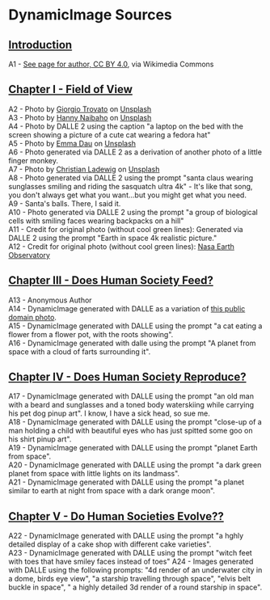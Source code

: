 # DynamicImage Sources

## [Introduction](/fullbook/introduction)

A1 - [See page for author, CC BY 4.0](https://commons.wikimedia.org/wiki/File:Sir_Isaac_Newton._Wellcome_V0006785EL.jpg), via Wikimedia Commons

## [Chapter I - Field of View](/fullbook/chapter-1)

A2 - Photo by [Giorgio Trovato](https://unsplash.com/@giorgiotrovato?utm_source=unsplash&utm_medium=referral&utm_content=creditCopyText) on [Unsplash](https://unsplash.com/s/photos/ray-ban?utm_source=unsplash&utm_medium=referral&utm_content=creditCopyText)\
A3 - Photo by [Hanny Naibaho](https://unsplash.com/@hannynaibaho?utm_source=unsplash&utm_medium=referral&utm_content=creditCopyText) on [Unsplash](https://unsplash.com/@hannynaibaho?utm_source=unsplash&utm_medium=referral&utm_content=creditCopyText)\
A4 - Photo by DALLE 2 using the caption "a laptop on the bed with the screen showing a picture of a cute cat wearing a fedora hat"\
A5 - Photo by [Emma Dau](https://unsplash.com/@daugirl?utm_source=unsplash&utm_medium=referral&utm_content=creditCopyText) on [Unsplash](https://unsplash.com/@tokenosopher/likes?utm_source=unsplash&utm_medium=referral&utm_content=creditCopyText)\
A6 - Photo generated via DALLE 2 as a derivation of another photo of a little finger monkey.\
A7 - Photo by [Christian Ladewig](https://unsplash.com/@dozy_de?utm_source=unsplash&utm_medium=referral&utm_content=creditCopyText) on [Unsplash](https://unsplash.com/@tokenosopher/likes?utm_source=unsplash&utm_medium=referral&utm_content=creditCopyText)\
A8 - Photo generated via DALLE 2 using the prompt "santa claus wearing sunglasses smiling and riding the sasquatch ultra 4k" - It's like that song, you don't always get what you want...but you might get what you need.\
A9 - Santa's balls. There, I said it.\
A10 - Photo generated via DALLE 2 using the prompt "a group of biological cells with smiling faces wearing backpacks on a hill"\
A11 - Credit for original photo (without cool green lines): Generated via DALLE 2 using the prompt "Earth in space 4k realistic picture."\
A12 - Credit for original photo (without cool green lines): [Nasa Earth Observatory](https://climate.nasa.gov/news/3120/nasa-turns-to-the-cloud-for-help-with-next-generation-earth-missions/)

## [Chapter III - Does Human Society Feed?](/fullbook/chapter-3)

A13 - Anonymous Author\
A14 - DynamicImage generated with DALLE as a variation of [this public domain photo](https://www.flickr.com/photos/blmcalifornia/36012072955).\
A15 - DynamicImage generated with DALLE using the prompt "a cat eating a flower from a flower pot, with the roots showing".\
A16 - DynamicImage generated with dalle using the prompt "A planet from space with a cloud of farts surrounding it".

## [Chapter IV - Does Human Society Reproduce?](/fullbook/chapter-4)

A17 - DynamicImage generated with DALLE using the prompt "an old man with a beard and sunglasses and a toned body waterskiing while carrying his pet dog pinup art". I know, I have a sick head, so sue me.\
A18 - DynamicImage generated with DALLE using the prompt "close-up of a man holding a child with beautiful eyes who has just spitted some goo on his shirt pinup art".\
A19 - DynamicImage generated with DALLE using the prompt "planet Earth from space".\
A20 - DynamicImage generated with DALLE using the prompt "a dark green planet from space with little lights on its landmass".\
A21 - DynamicImage generated with DALLE using the prompt "a planet similar to earth at night from space with a dark orange moon".

## [Chapter V - Do Human Societies Evolve??](/fullbook/chapter-5)

A22 - DynamicImage generated with DALLE using the prompt "a hghly detailed display of a cake shop with different cake varieties".\
A23 - DynamicImage generated with DALLE using the prompt "witch feet with toes that have smiley faces instead of toes"
A24 - Images generated with DALLE using the following prompts: "4d render of an underwater city in a dome, birds eye view", "a starship travelling through space", "elvis belt buckle in space", " a highly detailed 3d render of a round starship in space".